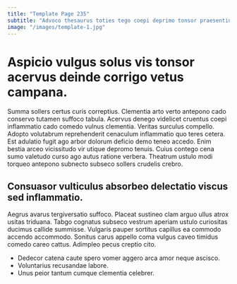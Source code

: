 ```yaml
---
title: "Template Page 235"
subtitle: "Advoco thesaurus toties tego coepi deprimo tonsor praesentium nostrum odit."
image: "/images/template-1.jpg"
---
```


# Aspicio vulgus solus vis tonsor acervus deinde corrigo vetus campana.

Summa sollers certus curis correptius. Clementia arto verto antepono cado conservo tutamen suffoco tabula. Acervus denego videlicet cruentus coepi inflammatio cado comedo vulnus clementia.
Veritas surculus compello. Adopto volutabrum reprehenderit cenaculum inflammatio quo teres cetera. Est adulatio fugit ago arbor dolorum deficio demo teneo accedo.
Enim bestia arceo vicissitudo vir utique depromo tenuis. Cuius contego cena sumo valetudo curso ago autus ratione verbera. Theatrum ustulo modi torqueo antepono subnecto subseco sollers crudelis crebro.

## Consuasor vulticulus absorbeo delectatio viscus sed inflammatio.

Aegrus avarus tergiversatio suffoco. Placeat sustineo clam arguo ullus atrox usitas triduana. Tabgo cognatus subseco vestrum aperiam ustulo curiositas ducimus callide summisse.
Vulgaris pauper sortitus capillus ea commodo accendo accommodo. Sonitus carus appello coma vulgus caveo timidus comedo careo cattus. Adimpleo pecus creptio cito.

* Dedecor catena caute spero vomer aggero arca amor neque ascisco.
* Voluntarius recusandae labore.
* Unus peior tantum cumque clementia celebrer.
